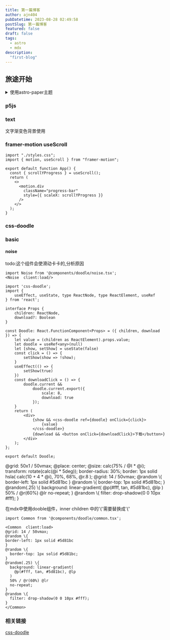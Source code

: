 ```yaml
---
title: 第一篇博客
author: ajn404
pubDatetime: 2023-08-28 02:49:58
postSlug: 第一篇博客
featured: false
draft: false
tags:
  - astro
  - mdx
description:
  "first-blog"
---
```



## 旅途开始

<details>
<summary>使用astro-paper主题</summary>

```shell
# npm 6.x
npm create astro@latest --template satnaing/astro-paper
# npm 7+, extra double-dash is needed:
npm create astro@latest -- --template satnaing/astro-paper
# yarn
yarn create astro --template satnaing/astro-paper
```
</details>

### p5js


<Basic client:load></Basic>

### text


<Text client:load>文字渐变色背景使用</Text>


### framer-motion useScroll

```tsx
import "./styles.css";
import { motion, useScroll } from "framer-motion";

export default function App() {
  const { scrollYProgress } = useScroll();
  return (
    <>
      <motion.div
        className="progress-bar"
        style={{ scaleX: scrollYProgress }}
      />
    </>
  );
}

```


### css-doodle 

### basic 


<Doodle client:only/>

#### noise 

todo:这个组件会使滑动卡卡的,分析原因
```tsx
import Noise from '@components/doodle/noise.tsx';
<Noise  client:load/>
```

```tsx
import 'css-doodle';
import {
    useEffect, useState, type ReactNode, type ReactElement, useRef
} from 'react';

interface Props {
    children: ReactNode,
    download?: Boolean
}

const Doodle: React.FunctionComponent<Props> = ({ children, download }) => {
    let value = (children as ReactElement).props.value;
    let doodle = useRef<any>(null)
    let [show, setShow] = useState(false)
    const click = () => {
        setShow(show => !show);
    }
    useEffect(() => {
        setShow(true)
    })
    const downloadClick = () => {
        doodle.current &&
            doodle.current.export({
                scale: 8,
                download: true
            });
    }
    return (
        <div>
            {show && <css-doodle ref={doodle} onClick={click}>
                {value}
            </css-doodle>}
            {download && <button onClick={downloadClick}>下载</button>}
        </div>
    );
};

export default Doodle;
```

<Common  client:load>
@grid: 50x1 / 50vmax;
@place: center;
@size: calc(75% / @I * @i);
transform: rotate(calc(@i * 5deg));
border-radius: 30%;
border: 1px solid hsla(
  calc(10 + 4 * @i), 70%, 68%, @r.8
);
</Common>

<Common  client:load download={true}>
@grid: 14 / 50vmax;
@random \{
border-left: 1px solid #5d81bc
}
@random \{
  border-top: 1px solid #5d81bc;
}
@random(.25) \{
  background: linear-gradient(
    @p(#fff, tan, #5d81bc), @lp
  )
  50% / @r(60%) @lr
  no-repeat;
}
@random \{
  filter: drop-shadow(0 0 10px #fff);
}
</Common>

在mdx中使用dooble组件，inner children 中的'\{'需要替换成'\{'
```mdx
import Common from '@components/doodle/common.tsx';

<Common  client:load>
@grid: 14 / 50vmax;
@random \{
border-left: 1px solid #5d81bc
}
@random \{
  border-top: 1px solid #5d81bc;
}
@random(.25) \{
  background: linear-gradient(
    @p(#fff, tan, #5d81bc), @lp
  )
  50% / @r(60%) @lr
  no-repeat;
}
@random \{
  filter: drop-shadow(0 0 10px #fff);
}
</Common>
```

### 相关链接

[css-doodle](https://css-doodle.com/)
